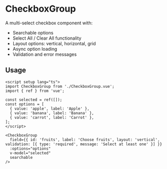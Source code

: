 
<Meta title="Form/CheckboxGroup" component={CheckboxGroup} />

# CheckboxGroup

A multi-select checkbox component with:

- Searchable options
- Select All / Clear All functionality
- Layout options: vertical, horizontal, grid
- Async option loading
- Validation and error messages

## Usage

```vue
<script setup lang="ts">
import CheckboxGroup from './CheckboxGroup.vue';
import { ref } from 'vue';

const selected = ref([]);
const options = [
  { value: 'apple', label: 'Apple' },
  { value: 'banana', label: 'Banana' },
  { value: 'carrot', label: 'Carrot' },
];
</script>

<CheckboxGroup
  field={{ id: 'fruits', label: 'Choose fruits', layout: 'vertical', validation: [{ type: 'required', message: 'Select at least one' }] }}
  :options="options"
  v-model="selected"
  searchable
/>
